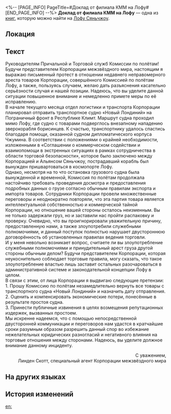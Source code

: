 <%-- [PAGE_INFO]
PageTitle=#Доклад от филиала КММ на Лофу#
[END_PAGE_INFO] --%>
{{Дополнить}}
{{Книга Инфобокс
|id           = 393
|Название     = 
|Изображение  = Иконка Пергамент Сяньчжоу.png
|Мир          = Лофу Сяньчжоу
|Томов        = 1
|Автор        = <!--нужно добавить-->
|Описание     = Жалоба от специалиста КММ. Почерк ровный, но между строк читается жестокость...
|Том1         = {{tx}}
|Источник1    = {{tx|Отсутствует источник}}
|Персонажи    = 
|Фракции      = 
}}
'''Доклад от филиала КММ на Лофу''' — одна из [[Книги|книг]], которую можно найти на [[Лофу Сяньчжоу]].

==Локация==
{{Отметка карты|<!--название карты-->|<!--id отметки-->}}

==Текст==
Руководителям Причальной и Торговой служб Комиссии по полётам!<br />
Будучи представителем Корпорации межзвёздного мира, настоящим я выражаю письменный протест в отношении недавнего неправомерного ареста товаров Корпорации, совершённого Комиссией по полётам Лофу, а также, пользуясь случаем, желаю дать разъяснения касательно серьёзности случая и нашей позиции. Надеюсь, что вы уделите данной ситуации повышенное внимание и немедленно примете меры по её исправлению.<br />
В начале текущего месяца отдел логистики и транспорта Корпорации планировал отправить транспортное судно «Новый Лондиний» на Пограничный фронт в Республике Климт. Маршрут судна проходил мимо Лофу, где судно с товарами подверглось внезапному нападению зверокорабля борисинцев. К счастью, транспортнику удалось спастись благодаря помощи, оказанной судном дипломатического корпуса Чжумина. В соответствии с положениями о крайней необходимости, изложенными в «Соглашении о коммерческом содействии и взаимопомощи в экстренных ситуациях в рамках сотрудничества в области торговой безопасности», которое было заключено между Корпорацией и Альянсом Сяньчжоу, пострадавший корабль был вынужден пришвартоваться в космопорте Лофу.<br />
Однако, несмотря на то что остановка грузового судна была вынужденной и временной, Комиссия по полётам продолжала настойчиво требовать проведения досмотра и предоставления подробных данных о грузе согласно обычным правилам экспорта и импорта товаров. Сотрудники Корпорации провели множественные переговоры и неоднократно повторяли, что эта партия товара является интеллектуальной собственностью и коммерческой тайной Корпорации, но отношение вашей стороны осталось неизменным. Вы не только задержали груз, но и заставили нас пройти распаковку и проверку. Очевидно, что вы проигнорировали уважительную причину, предоставленную нами, а также злоупотребили служебными полномочиями, и данный поступок полностью нарушает двустороннюю договорённость об установленных правилах ведения торговли.<br />
И у меня невольно возникает вопрос, считаете ли вы злоупотребление служебными полномочиями и принудительный арест груза другой стороны обычным делом? Будучи представителем Корпорации, которая неукоснительно соблюдает торговые правила, могу сказать, что такое злоупотребление властью лишь заставит остальных разочароваться в административной системе и законодательной концепции Лофу в целом.<br />
В связи с этим, от лица Корпорации я выдвигаю следующие претензии:<br />
1. Прошу Комиссию по полётам незамедлительно вернуть все товары с транспортного судна «Новый Лондиний» и назначить дату отправления.<br />
2. Оценить и компенсировать экономические потери, понесённые в результате простоя судна.<br />
3. Принести публичные извинения в целях возмещения репутационных издержек, вызванных простоем.<br />
Мы искренне надеемся, что с помощью непосредственной двусторонней коммуникации и переговоров нам удастся в кратчайшие сроки разумным образом разрешить данный спор во избежание нежелательных юридических разногласий и негативного влияния на торговые отношения между сторонами. Надеюсь, вы уделите должное внимание данному инциденту.

<div align="right">С уважением,<br />
Линден Скотт, специальный агент Корпорации межзвёздного мира</div>

==На других языках==
{{На других языках
|en   = Report submitted by the Interastral Peace Corporation's Luofu Office
|zhs  = 星际和平公司驻罗浮办呈报
|zht  = 星際和平公司駐羅浮辦呈報
|ja   = スターピースカンパニー羅浮駐在オフィスからの届出
|ko   = 스타피스 컴퍼니 주나부 사무실 업무 보고
|es   = Reporte enviado por la oficina del Luofu de la Corporación para la Paz Interastral
|fr   = Rapport adressé par le bureau du Luofu de la Corporation pour la Paix Interastrale
|ru   = Доклад от филиала КММ на Лофу
|th   = รายงานการประจำการที่ Luofu ขององค์กรสันติภาพแห่งดวงดาว
|vi   = Báo Cáo Từ Văn Phòng Công Ty Hành Tinh Hòa Bình Ở Luofu
|de   = Bericht der Interastralen Friedenskorporation an Bord der Luofu
|id   = Laporan dari Interastral Peace Corporation di Luofu
|pt   = Relatório Enviado pelo Escritório da Corporação da Paz Interastral do Luofu
}}

==История изменений==
{{История изменений|3.5}}

[[en:]]